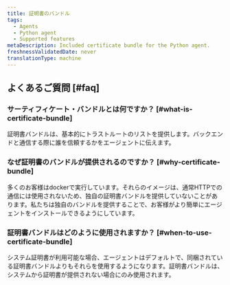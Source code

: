 ```yaml
---
title: 証明書のバンドル
tags:
  - Agents
  - Python agent
  - Supported features
metaDescription: Included certificate bundle for the Python agent.
freshnessValidatedDate: never
translationType: machine
---
```


## よくあるご質問 [#faq]

### サーティフィケート・バンドルとは何ですか？ [#what-is-certificate-bundle]

証明書バンドルは、基本的にトラストルートのリストを提供します。バックエンドと通信する際に誰を信頼するかをエージェントに伝えます。

### なぜ証明書のバンドルが提供されるのですか？ [#why-certificate-bundle]

多くのお客様はdockerで実行しています。それらのイメージは、通常HTTPでの通信には使用されないため、独自の証明書バンドルを提供していないことがあります。私たちは独自のバンドルを提供することで、お客様がより簡単にエージェントをインストールできるようにしています。

### 証明書バンドルはどのように使用されますか？ [#when-to-use-certificate-bundle]

システム証明書が利用可能な場合、エージェントはデフォルトで、同梱されている証明書バンドルよりもそれらを使用するようになります。証明書バンドルは、システムから証明書が提供されない場合にのみ使用されます。
